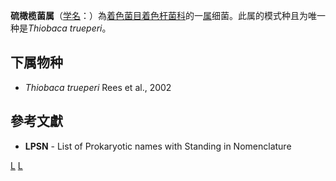 {{Automatic taxobox
| taxon = Thiobaca
| authority = Rees et al., 2002
| type species = Thiobaca trueperi
| type species authority = Rees et al., 2002
}}
'''硫橄榄菌属'''（[[学名|学名]]：{{lang|la|''Thiobaca''}}）為[[着色菌目|着色菌目]][[着色杆菌科|着色杆菌科]]的一[[属|属]]细菌。此属的模式种且为唯一种是''Thiobaca trueperi''。

==下属物种==
* ''Thiobaca trueperi'' Rees et al., 2002

==參考文獻==
{{reflist}}
* '''LPSN''' - List of Prokaryotic names with Standing in Nomenclature

{{taxonbar}}

[[Category:_着色杆菌科|L]]
[[Category:2002年描述的分类群|L]]